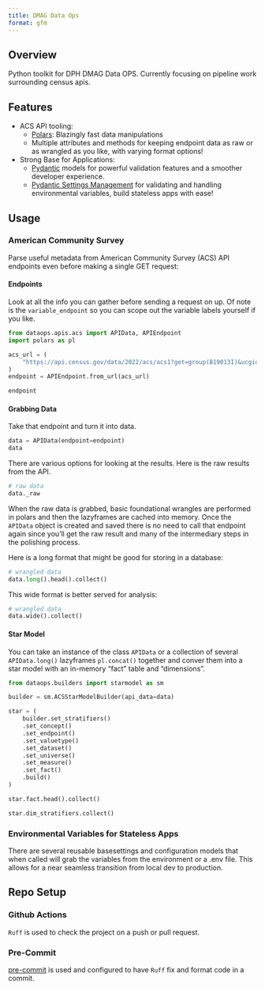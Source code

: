 ```yaml
---
title: DMAG Data Ops
format: gfm
---
```



## Overview
Python toolkit for DPH DMAG Data OPS. Currently focusing on pipeline work
surrounding census apis.

## Features


- ACS API tooling:
    - [Polars](https://pola.rs/): Blazingly fast data manipulations
    - Multiple attributes and methods for keeping endpoint data as raw or as wrangled as you like, with varying format options!
- Strong Base for Applications:
    - [Pydantic](https://docs.pydantic.dev/latest/) models for powerful validation features and a smoother developer experience.
    - [Pydantic Settings Management](https://docs.pydantic.dev/latest/concepts/pydantic_settings/) for validating 
    and handling environmental variables, build stateless apps with ease!

## Usage

### American Community Survey

Parse useful metadata from American Community Survey (ACS) API endpoints even before making a single GET request:

#### Endpoints

Look at all the info you can gather before sending a request on up.
Of note is the `variable_endpoint` so you can scope out the variable
labels yourself if you like.

```python
from dataops.apis.acs import APIData, APIEndpoint
import polars as pl

acs_url = (
    "https://api.census.gov/data/2022/acs/acs1?get=group(B19013I)&ucgid=0400000US09"
)
endpoint = APIEndpoint.from_url(acs_url)

endpoint
```

#### Grabbing Data

Take that endpoint and turn it into data.

```python

data = APIData(endpoint=endpoint)
data
```

There are various options for looking at the results.
Here is the raw results from the API.

```python

# raw data
data._raw
```

When the raw data is grabbed, basic foundational wrangles are performed
in polars and then the lazyframes are cached into memory. Once the `APIData`
object is created and saved there is no need to call that endpoint again
since you'll get the raw result and many of the intermediary steps in
the polishing process.

Here is a long format that might be good for storing in a database:

```python
# wrangled data
data.long().head().collect()
```

This wide format is better served for analysis:
```python
# wrangled data
data.wide().collect()
```

#### Star Model

You can take an instance of the class `APIData` or a collection of several
`APIData.long()` lazyframes `pl.concat()` together and conver them into
a star model with an in-memory "fact" table and "dimensions".


```python
from dataops.builders import starmodel as sm

builder = sm.ACSStarModelBuilder(api_data=data)

star = (
    builder.set_stratifiers()
    .set_concept()
    .set_endpoint()
    .set_valuetype()
    .set_dataset()
    .set_universe()
    .set_measure()
    .set_fact()
    .build()
)
```

```python
star.fact.head().collect()

```

```python
star.dim_stratifiers.collect()
```


### Environmental Variables for Stateless Apps

There are several reusable basesettings and configuration models that when called
will grab the variables from the environment or a .env file.  This allows
for a near seamless transition from local dev to production. 


## Repo Setup

### Github Actions

`Ruff` is used to check the project on a push or pull request.


### Pre-Commit

[pre-commit](https://pre-commit.com/) is used and configured to have `Ruff`
fix and format code in a commit.
